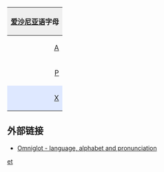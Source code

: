 {| style="margin:0.2em auto;padding:0;border:1px solid #ced8df;clear:{{{clear|both}}};width:{{{width|36em}}};"
! colspan="30" style="background:#efefef;"|[[爱沙尼亚语]]字母
|- lang="et"
|style="padding-left:0.15em;text-align:right;"|[[A]]
|style="padding-right:0.15em;text-align:left;"|[[a]]
|style="padding-left:0.15em;text-align:right;"|[[B]]
|style="padding-right:0.15em;text-align:left;"|[[b]]
|style="background-color:#dee8ff;padding-left:0.15em;text-align:right;"|[[C]]
|style="background-color:#dee8ff;padding-right:0.15em;text-align:left;"|[[c]]
|style="padding-left:0.15em;text-align:right;"|[[D]]
|style="padding-right:0.15em;text-align:left;"|[[d]]
|style="padding-left:0.15em;text-align:right;"|[[E]]
|style="padding-right:0.15em;text-align:left;"|[[e]]
|style="padding-left:0.15em;text-align:right;"|[[F]]
|style="padding-right:0.15em;text-align:left;"|[[f]]
|style="padding-left:0.15em;text-align:right;"|[[G]]
|style="padding-right:0.15em;text-align:left;"|[[g]]
|style="padding-left:0.15em;text-align:right;"|[[H]]
|style="padding-right:0.15em;text-align:left;"|[[h]]
|style="padding-left:0.15em;text-align:right;"|[[I]]
|style="padding-right:0.15em;text-align:left;"|[[i]]
|style="padding-left:0.15em;text-align:right;"|[[J]]
|style="padding-right:0.15em;text-align:left;"|[[j]]
|style="padding-left:0.15em;text-align:right;"|[[K]]
|style="padding-right:0.15em;text-align:left;"|[[k]]
|style="padding-left:0.15em;text-align:right;"|[[L]]
|style="padding-right:0.15em;text-align:left;"|[[l]]
|style="padding-left:0.15em;text-align:right;"|[[M]]
|style="padding-right:0.15em;text-align:left;"|[[m]]
|style="padding-left:0.15em;text-align:right;"|[[N]]
|style="padding-right:0.15em;text-align:left;"|[[n]]
|style="padding-left:0.15em;text-align:right;"|[[O]]
|style="padding-right:0.15em;text-align:left;"|[[o]]
|- lang="et"
|style="padding-left:0.15em;text-align:right;"|[[P]]
|style="padding-right:0.15em;text-align:left;"|[[p]]
|style="background-color:#dee8ff;padding-left:0.15em;text-align:right;"|[[Q]]
|style="background-color:#dee8ff;padding-right:0.15em;text-align:left;"|[[q]]
|style="padding-left:0.15em;text-align:right;"|[[R]]
|style="padding-right:0.15em;text-align:left;"|[[r]]
|style="padding-left:0.15em;text-align:right;"|[[S]]
|style="padding-right:0.15em;text-align:left;"|[[s]]
|style="padding-left:0.15em;text-align:right;"|[[Š]]
|style="padding-right:0.15em;text-align:left;"|[[š]]
|style="padding-left:0.15em;text-align:right;"|[[Z]]
|style="padding-right:0.15em;text-align:left;"|[[z]]
|style="padding-left:0.15em;text-align:right;"|[[Ž]]
|style="padding-right:0.15em;text-align:left;"|[[ž]]
|style="padding-left:0.15em;text-align:right;"|[[T]]
|style="padding-right:0.15em;text-align:left;"|[[t]]
|style="padding-left:0.15em;text-align:right;"|[[U]]
|style="padding-right:0.15em;text-align:left;"|[[u]]
|style="padding-left:0.15em;text-align:right;"|[[V]]
|style="padding-right:0.15em;text-align:left;"|[[v]]
|style="background-color:#dee8ff;padding-left:0.15em;text-align:right;"|[[W]]
|style="background-color:#dee8ff;padding-right:0.15em;text-align:left;"|[[w]]
|style="padding-left:0.15em;text-align:right;"|[[Õ]]
|style="padding-right:0.15em;text-align:left;"|[[õ]]
|style="padding-left:0.15em;text-align:right;"|[[Ä]]
|style="padding-right:0.15em;text-align:left;"|[[ä]]
|style="padding-left:0.15em;text-align:right;"|[[Ö]]
|style="padding-right:0.15em;text-align:left;"|[[ö]]
|style="padding-left:0.15em;text-align:right;"|[[Ü]]
|style="padding-right:0.15em;text-align:left;"|[[ü]]
|- lang="et"
|style="background-color:#dee8ff;padding-left:0.15em;text-align:right;"|[[X]]
|style="background-color:#dee8ff;padding-right:0.15em;text-align:left;"|[[x]]
|style="background-color:#dee8ff;padding-left:0.15em;text-align:right;"|[[Y]]
|style="background-color:#dee8ff;padding-right:0.15em;text-align:left;"|[[y]]
|&nbsp;
|&nbsp;
|&nbsp;
|&nbsp;
|&nbsp;
|&nbsp;
|&nbsp;
|&nbsp;
|&nbsp;
|&nbsp;
|&nbsp;
|&nbsp;
|&nbsp;
|&nbsp;
|&nbsp;
|&nbsp;
|&nbsp;
|&nbsp;
|&nbsp;
|&nbsp;
|&nbsp;
|&nbsp;
|&nbsp;
|&nbsp;
|&nbsp;
|&nbsp;
|}<noinclude>
==外部链接==
*[http://www.omniglot.com/writing/estonian.htm Omniglot - language, alphabet and pronunciation]
[[Category:拉丁字母模板|et]]
</noinclude>